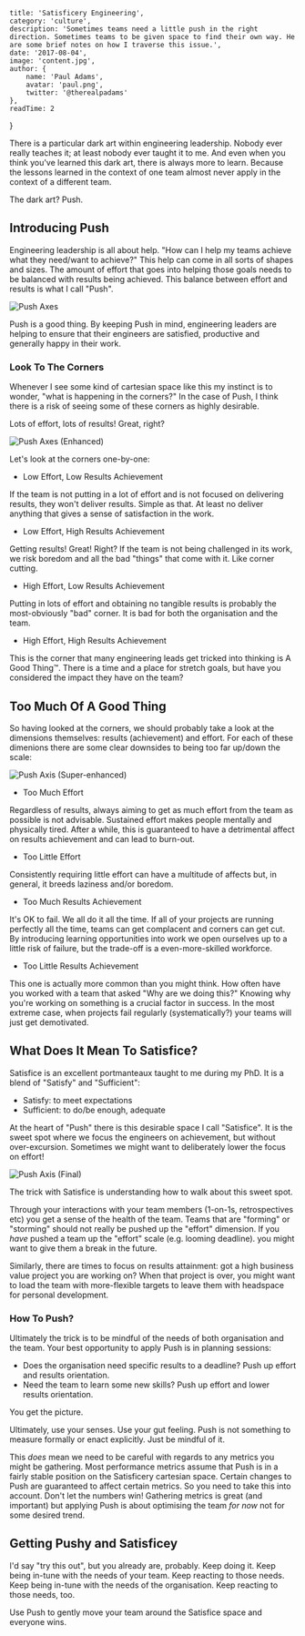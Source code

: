 
    title: 'Satisficery Engineering',
    category: 'culture',
    description: 'Sometimes teams need a little push in the right direction. Sometimes teams to be given space to find their own way. He are some brief notes on how I traverse this issue.',
    date: '2017-08-04',
    image: 'content.jpg',
    author: {
        name: 'Paul Adams',
        avatar: 'paul.png',
        twitter: '@therealpadams'
    },
    readTime: 2
}


There is a particular dark art within engineering leadership. Nobody
ever really teaches it; at least nobody ever taught it to me. And even
when you think you've learned this dark art, there is always more to
learn. Because the lessons learned in the context of one team almost
never apply in the context of a different team.

The dark art? Push.

## Introducing Push

Engineering leadership is all about help. "How can I help my teams
achieve what they need/want to achieve?" This help can come in all
sorts of shapes and sizes. The amount of effort that goes into helping
those goals needs to be balanced with results being achieved. This
balance between effort and results is what I call "Push".

![Push Axes](/assets/images/effort-vs-results.png)

Push is a good thing. By keeping Push in mind, engineering leaders are
helping to ensure that their engineers are satisfied, productive and
generally happy in their work.

### Look To The Corners

Whenever I see some kind of cartesian space like this my instinct is
to wonder, "what is happening in the corners?" In the case of Push, I
think there is a risk of seeing some of these corners as highly
desirable.

Lots of effort, lots of results! Great, right?

![Push Axes (Enhanced)](/assets/images/effort-vs-results-corners.png)

Let's look at the corners one-by-one:

- Low Effort, Low Results Achievement

If the team is not putting in a lot of effort and is not focused on
delivering results, they won't deliver results. Simple as that. At
least no deliver anything that gives a sense of satisfaction in the
work.

- Low Effort, High Results Achievement

Getting results! Great! Right? If the team is not being challenged in
its work, we risk boredom and all the bad "things" that come with
it. Like corner cutting.

- High Effort, Low Results Achievement

Putting in lots of effort and obtaining no tangible results is
probably the most-obviously "bad" corner. It is bad for both the
organisation and the team.

- High Effort, High Results Achievement

This is the corner that many engineering leads get tricked into
thinking is A Good Thing&trade;. There is a time and a place for
stretch goals, but have you considered the impact they have on the
team?

## Too Much Of A Good Thing

So having looked at the corners, we should probably take a look at the
dimensions themselves: results (achievement) and effort. For each of
these dimenions there are some clear downsides to being too far
up/down the scale:

![Push Axis (Super-enhanced)](/assets/images/effort-vs-results-sides.png)

- Too Much Effort

Regardless of results, always aiming to get as much effort from the
team as possible is not advisable. Sustained effort makes people
mentally and physically tired. After a while, this is guaranteed to
have a detrimental affect on results achievement and can lead to
burn-out.

- Too Little Effort

Consistently requiring little effort can have a multitude of affects
but, in general, it breeds laziness and/or boredom.

- Too Much Results Achievement

It's OK to fail. We all do it all the time. If all of your projects
are running perfectly all the time, teams can get complacent and corners
can get cut. By introducing learning opportunities into work we open
ourselves up to a little risk of failure, but the trade-off is a
even-more-skilled workforce.

- Too Little Results Achievement

This one is actually more common than you might think. How often have
you worked with a team that asked "Why are we doing this?" Knowing why
you're working on something is a crucial factor in success. In the
most extreme case, when projects fail regularly (systematically?) your
teams will just get demotivated.

## What Does It Mean To Satisfice?

Satisfice is an excellent portmanteaux taught to me during my PhD. It
is a blend of "Satisfy" and "Sufficient":

- Satisfy: to meet expectations
- Sufficient: to do/be enough, adequate

At the heart of "Push" there is this desirable space I call
"Satisfice". It is the sweet spot where we focus the engineers on
achievement, but without over-excursion. Sometimes we might want to
deliberately lower the focus on effort!

![Push Axis (Final)](/assets/images/satisfice.png)

The trick with Satisfice is understanding how to walk about this sweet
spot.

Through your interactions with your team members (1-on-1s,
retrospectives etc) you get a sense of the health of the team. Teams
that are "forming" or "storming" should not really be pushed up the
"effort" dimension. If you *have* pushed a team up the "effort" scale
(e.g. looming deadline). you might want to give them a break in the
future.

Similarly, there are times to focus on results attainment: got a high
business value project you are working on? When that project is over,
you might want to load the team with more-flexible targets to leave
them with headspace for personal development.

### How To Push?

Ultimately the trick is to be mindful of the needs of both
organisation and the team. Your best opportunity to apply Push is in
planning sessions:

- Does the organisation need specific results to a deadline? Push up
  effort and results orientation.
- Need the team to learn some new skills? Push up effort and lower
  results orientation.

You get the picture.

Ultimately, use your senses. Use your gut feeling. Push is not
something to measure formally or enact explicitly. Just be mindful of
it.

This *does* mean we need to be careful with regards to any metrics you
might be gathering. Most performance metrics assume that Push is in a
fairly stable position on the Satisficery cartesian space. Certain
changes to Push are guaranteed to affect certain metrics. So you need
to take this into account. Don't let the numbers win! Gathering
metrics is great (and important) but applying Push is about optimising
the team *for now* not for some desired trend.

## Getting Pushy and Satisficey

I'd say "try this out", but you already are, probably. Keep doing
it. Keep being in-tune with the needs of your team. Keep reacting to
those needs. Keep being in-tune with the needs of the
organisation. Keep reacting to those needs, too.

Use Push to gently move your team around the Satisfice space and
everyone wins.